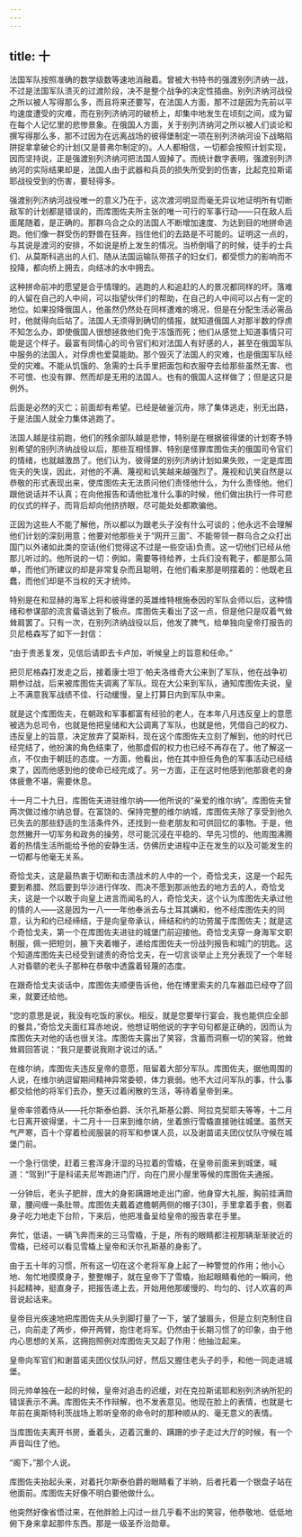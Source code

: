 ```yaml
---
---
---
```

title: 十
---




法国军队按照准确的数学级数等速地消融着。曾被大书特书的强渡别列济纳一战，不过是法国军队溃灭的过渡阶段，决不是整个战争的决定性插曲。别列济纳河战役之所以被人写得那么多，而且将来还要写，在法国人方面，那不过是因为先前以平均速度遭受的灾难，而在别列济纳河的破桥上，却集中地发生在顷刻之间，成为留在每个人记忆里的悲惨景象。在俄国人方面，关于别列济纳河之所以被人们谈论和撰写得那么多，那不过因为在远离战场的彼得堡制定一项在别列济纳河设下战略陷阱捉拿拿破仑的计划(又是普弗尔制定的)。人人都相信，一切都会按照计划实现，因而坚持说，正是强渡别列济纳河把法国人毁掉了。而统计数字表明，强渡别列济纳河的实际结果却是，法国人由于武器和兵员的损失所受到的伤害，比起克拉斯诺耶战役受到的伤害，要轻得多。

强渡别列济纳河战役唯一的意义乃在于，这次渡河明显而毫无异议地证明所有切断敌军的计划都是错误的，而库图佐夫所主张的唯一可行的军事行动——只在敌人后面尾随着，是正确的。那群乌合之众的法国人不断增加速度、为达到目的地拼命逃跑。他们像一群受伤的野兽在狂奔，挡住他们的去路是不可能的。证明这一点的，与其说是渡河的安排，不如说是桥上发生的情况。当桥倒塌了的时候，徒手的士兵们、从莫斯科逃出的人们、随从法国运输队带孩子的妇女们，都受惯力的影响而不投降，都向桥上拥去，向结冰的水中拥去。

这种拼命前冲的愿望是合乎情理的。逃跑的人和追赶的人的景况都同样的坏。落难的人留在自己的人中间，可以指望伙伴们的帮助，在自己的人中间可以占有一定的地位。如果投降俄国人，他虽然仍然处在同样遭难的境况，但是在分配生活必需品时，他就得向后站了。法国人无须得到确切的情报，就知道俄国人对那半数的俘虏不知怎么办，即使俄国人很想拯救他们免于冻饿而死；他们从感觉上知道事情只可能是这个样子。最富有同情心的司令官们和对法国人有好感的人，甚至在俄国军队中服务的法国人，对俘虏也爱莫能助。那个毁灭了法国人的灾难，也是俄国军队经受的灾难。不能从饥饿的、急需的士兵手里把面包和衣服夺去给那些虽然无害、也不可恨、也没有罪、然而却是无用的法国人。也有的俄国人这样做了；但是这只是例外。

后面是必然的灭亡；前面却有希望。已经是破釜沉舟，除了集体逃走，别无出路，于是法国人就全力集体逃跑了。

法国人越是往前跑，他们的残余部队越是悲惨，特别是在根据彼得堡的计划寄予特别希望的别列济纳战役以后，那些互相怪罪、特别是怪罪库图佐夫的俄国司令官们的情绪，也就越激昂了。他们认为，彼得堡的别列济纳计划如果失败，一定是库图佐夫的失误，因此，对他的不满、蔑视和讥笑越来越强烈了。蔑视和讥笑自然是以恭敬的形式表现出来，使库图佐夫无法质问他们责怪他什么，为什么责怪他。他们跟他说话并不认真；在向他报告和请他批准什么事的时候，他们做出执行一件可悲的仪式的样子，而背后却向他挤挤眼，尽可能处处都欺骗他。

正因为这些人不能了解他，所以都以为跟老头子没有什么可谈的；他永远不会理解他们计划的深刻用意；他要对他那些关于“网开三面”、不能带领一群乌合之众打出国门以外诸如此类的空话(他们觉得这不过是一些空话)负责。这一切他们已经从他那儿听过的。他所说的一切：例如，需要等待给养，士兵们没有靴子，都是那么简单，而他们所建议的却是非常复杂而且聪明，在他们看来那是明摆着的：他既老且蠢，而他们却是不当权的天才统帅。

特别是在和显赫的海军上将和彼得堡的英雄维特根施泰因的军队会师以后，这种情绪和参谋部的流言蜚语达到了极点。库图佐夫看出了这一点，但是他只是叹着气耸耸肩罢了。只有一次，在别列济纳战役以后，他发了脾气，给单独向皇帝打报告的贝尼格森写了如下一封信：





“由于贵恙复发，见信后请即去卡卢加，听候皇上的旨意和任命。”





把贝尼格森打发走之后，接着康士坦丁·帕夫洛维奇大公来到了军队，他在战争初期参过战，后来被库图佐夫调离了军队。现在大公来到军队，通知库图佐夫说，皇上不满意我军战绩不佳、行动缓慢，皇上打算日内到军队中来。

就是这个库图佐夫，在朝政和军事都富有经验的老人，在本年八月违反皇上的意愿被选为总司令，也就是他把皇储和大公调离了军队，也就是他，凭借自己的权力、违反皇上的旨意，决定放弃了莫斯科，现在这个库图佐夫立刻了解到，他的时代已经完结了，他扮演的角色结束了，他那虚假的权力也已经不再存在了。他了解这一点，不仅由于朝廷的态度。一方面，他看出，他在其中担任角色的军事活动已经结束了，因而他感到他的使命已经完成了。另一方面，正在这时他感到他那衰老的身体疲惫不堪，需要休息。

十一月二十九日，库图佐夫进驻维尔纳——他所说的“亲爱的维尔纳”。库图佐夫曾两次做过维尔纳总督。在富饶的、保持完整的维尔纳城，库图佐夫除了享受到他久已失去的那些舒适的生活条件外，还找到一些老朋友和可供回忆的事物。于是，他忽然撇开一切军务和政务的操劳，尽可能沉浸在平稳的、早先习惯的、他周围沸腾着的热情生活所能给予他的安静生活，仿佛历史进程中正在发生的以及可能发生的一切都与他毫无关系。

奇恰戈夫，这是最热衷于切断和击溃战术的人中的一个，奇恰戈夫，这是一个起先要到希腊、然后要到华沙进行佯攻、而决不愿到那派他去的地方去的人，奇恰戈夫，这是一个以敢于向皇上进言而闻名的人，奇恰戈夫，这个认为库图佐夫承过他的情的人——这是因为一八一一年他奉派去与土耳其媾和，他不经库图佐夫的同意，认为和约已经缔结，于是向皇帝承认，缔结和约的功劳属于库图佐夫；就是这个奇恰戈夫，第一个在库图佐夫进驻的城堡门前迎接他。奇恰戈夫穿一身海军文职制服，佩一把短剑，腋下夹着帽子，递给库图佐夫一份战列报告和城门的钥匙。这个知道库图佐夫已经受到谴责的奇恰戈夫，在一切言谈举止上充分表现了一个年轻人对昏聩的老头子那种在恭敬中透露着轻蔑的态度。

在跟奇恰戈夫谈话中，库图佐夫顺便告诉他，他在博里索夫的几车器皿已经夺了回来，就要还给他。

“您的意思是说，我没有吃饭的家伙。相反，就是您要举行宴会，我也能供应全部的餐具，”奇恰戈夫面红耳赤地说，他想证明他说的字字句句都是正确的，因而认为库图佐夫对他的话也很关注。库图佐夫露出了笑容，含蓄而洞察一切的笑容，他耸耸肩回答说：“我只是要说我刚才说过的话。”

在维尔纳，库图佐夫违反皇帝的意愿，阻留着大部分军队。库图佐夫，据他周围的人说，在维尔纳逗留期间精神异常委顿，体力衰弱。他不大过问军队的事，什么事都交给他的将军们去办，整天过着闲散的生活，等待着皇帝到来。

皇帝率领着侍从——托尔斯泰伯爵、沃尔孔斯基公爵、阿拉克契耶夫等等，十二月七日离开彼得堡，十二月十一日来到维尔纳，坐着旅行雪橇直接驰往城堡。虽然天气严寒，百十个穿着检阅服装的将军和参谋人员，以及谢苗诺夫团仪仗队守候在城堡门前。

一个急行信使，赶着三套浑身汗湿的马拉着的雪橇，在皇帝前面来到城堡，喊道：“驾到!”于是科诺夫尼岑跑进门厅，向在门房小屋里等候的库图佐夫通报。

一分钟后，老头子肥胖，庞大的身影蹒跚地走出门廊，他身穿大礼服，胸前挂满勋章，腰间缠一条肚带。库图佐夫戴着遮檐朝两侧的帽子[30]，手里拿着手套，侧着身子吃力地走下台阶，下来后，他把准备呈给皇帝的报告拿在手里。

奔忙，低语，一辆飞奔而来的三马雪橇，于是，所有的眼睛都注视那辆渐渐驶近的雪橇，已经可以看见雪橇上皇帝和沃尔孔斯基的身影了。

由于五十年的习惯，所有这一切在这个老将军身上起了一种警觉的作用；他小心地、匆忙地摸摸身子，整整帽子，就在皇帝下了雪橇，抬起眼睛看他的一瞬间，他抖起精神，挺直身子，把报告递上去，开始用他那缓慢的、均匀的、讨人欢喜的声音说起话来。

皇帝目光疾速地把库图佐夫从头到脚打量了一下，皱了皱眉头，但是立刻克制住自己，向前走了两步，伸开两臂，抱住老将军。仍然由于长期习惯了的印象，由于他内心思想的关系，这拥抱照例对库图佐夫又起了作用：他抽泣起来。

皇帝向军官们和谢苗诺夫团仪仗队问好，然后又握住老头子的手，和他一同走进城堡。

同元帅单独在一起的时候，皇帝对追击的迟缓，对在克拉斯诺耶和别列济纳所犯的错误表示不满。库图佐夫不作辩解，也不发表意见。他现在脸上的表情，也就是七年前在奥斯特利茨战场上聆听皇帝的命令时的那种顺从的、毫无意义的表情。

当库图佐夫离开书房，垂着头，迈着沉重的、蹒跚的步子走过大厅的时候，有一个声音叫住了他。

“阁下，”那个人说。

库图佐夫抬起头来，对着托尔斯泰伯爵的眼睛看了半晌，后者托着一个银盘子站在他面前。库图佐夫好像不明白要他做什么。

他突然好像省悟过来，在他胖脸上闪过一丝几乎看不出的笑容，他恭敬地、低低地俯下身来拿起那件东西。那是一级圣乔治勋章。